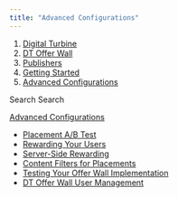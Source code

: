 ```yaml
---
title: "Advanced Configurations"
---
```


1. [Digital Turbine](/hc/en-us)
2. [DT Offer Wall](/hc/en-us/categories/360001778337-DT-Offer-Wall)
3. [Publishers](/hc/en-us/sections/360003138337-Publishers)
4. [Getting Started](/hc/en-us/sections/360003173838-Getting-Started)
5. [Advanced Configurations](/hc/en-us/sections/4404556183953-Advanced-Configurations)

Search Search

[Advanced Configurations](/hc/en-us/sections/4404556183953-Advanced-Configurations)

* [Placement A/B Test](/hc/en-us/articles/10073932577180-Placement-A-B-Test)
* [Rewarding Your Users](/hc/en-us/articles/360010865437-Rewarding-Your-Users)
* [Server-Side Rewarding](/hc/en-us/articles/360010867817-Server-Side-Rewarding)
* [Content Filters for Placements](/hc/en-us/articles/360011433418-Content-Filters-for-Placements)
* [Testing Your Offer Wall Implementation](/hc/en-us/articles/18589296749724-Testing-Your-Offer-Wall-Implementation)
* [DT Offer Wall User Management](/hc/en-us/articles/6368447371025-DT-Offer-Wall-User-Management)
